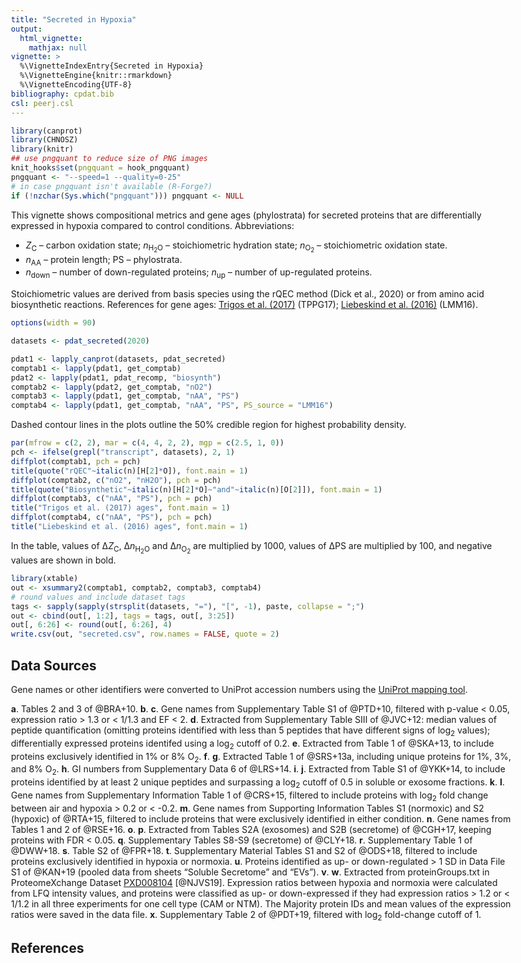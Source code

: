 ```yaml
---
title: "Secreted in Hypoxia"
output:
  html_vignette:
    mathjax: null
vignette: >
  %\VignetteIndexEntry{Secreted in Hypoxia}
  %\VignetteEngine{knitr::rmarkdown}
  %\VignetteEncoding{UTF-8}
bibliography: cpdat.bib
csl: peerj.csl
---
```


```r
library(canprot)
library(CHNOSZ)
library(knitr)
## use pngquant to reduce size of PNG images
knit_hooks$set(pngquant = hook_pngquant)
pngquant <- "--speed=1 --quality=0-25"
# in case pngquant isn't available (R-Forge?)
if (!nzchar(Sys.which("pngquant"))) pngquant <- NULL 
```

This vignette shows compositional metrics and gene ages (phylostrata) for secreted proteins that are differentially expressed in hypoxia compared to control conditions.
Abbreviations:

  * <i>Z</i><sub>C</sub> &ndash; carbon oxidation state; <i>n</i><sub>H<sub>2</sub>O</sub> &ndash; stoichiometric hydration state; <i>n</i><sub>O<sub>2</sub></sub> &ndash; stoichiometric oxidation state.
  * <i>n</i><sub>AA</sub> &ndash; protein length; PS &ndash; phylostrata.
  * <i>n</i><sub>down</sub> &ndash; number of down-regulated proteins; <i>n</i><sub>up</sub> &ndash; number of up-regulated proteins.

Stoichiometric values are derived from basis species using the rQEC method (Dick et al., 2020) or from amino acid biosynthetic reactions.
References for gene ages: [Trigos et al. (2017)](https://doi.org/10.1073/pnas.1617743114) (TPPG17); [Liebeskind et al. (2016)](https://doi.org/10.1093/gbe/evw113) (LMM16).

```r
options(width = 90)
```

<style type="text/css">
body {
  max-width: 800px;
  margin-left: auto;
  margin-right: auto;
}
</style>

```r
datasets <- pdat_secreted(2020)
```

```r
pdat1 <- lapply_canprot(datasets, pdat_secreted)
comptab1 <- lapply(pdat1, get_comptab)
pdat2 <- lapply(pdat1, pdat_recomp, "biosynth")
comptab2 <- lapply(pdat2, get_comptab, "nO2")
comptab3 <- lapply(pdat1, get_comptab, "nAA", "PS")
comptab4 <- lapply(pdat1, get_comptab, "nAA", "PS", PS_source = "LMM16")
```

Dashed contour lines in the plots outline the 50% credible region for highest probability density.

```r
par(mfrow = c(2, 2), mar = c(4, 4, 2, 2), mgp = c(2.5, 1, 0))
pch <- ifelse(grepl("transcript", datasets), 2, 1)
diffplot(comptab1, pch = pch)
title(quote("rQEC"~italic(n)[H[2]*O]), font.main = 1)
diffplot(comptab2, c("nO2", "nH2O"), pch = pch)
title(quote("Biosynthetic"~italic(n)[H[2]*O]~"and"~italic(n)[O[2]]), font.main = 1)
diffplot(comptab3, c("nAA", "PS"), pch = pch)
title("Trigos et al. (2017) ages", font.main = 1)
diffplot(comptab4, c("nAA", "PS"), pch = pch)
title("Liebeskind et al. (2016) ages", font.main = 1)
```

In the table, values of &Delta;<i>Z</i><sub>C</sub>, &Delta;<i>n</i><sub>H<sub>2</sub>O</sub> and &Delta;<i>n</i><sub>O<sub>2</sub></sub> are multiplied by 1000, values of &Delta;PS are multiplied by 100, and negative values are shown in bold.

```r
library(xtable)
out <- xsummary2(comptab1, comptab2, comptab3, comptab4)
# round values and include dataset tags
tags <- sapply(sapply(strsplit(datasets, "="), "[", -1), paste, collapse = ";")
out <- cbind(out[, 1:2], tags = tags, out[, 3:25])
out[, 6:26] <- round(out[, 6:26], 4)
write.csv(out, "secreted.csv", row.names = FALSE, quote = 2)
```

## Data Sources
Gene names or other identifiers were converted to UniProt accession numbers using the <a href="https://www.uniprot.org/mapping/">UniProt mapping tool</a>.

__a__. Tables 2 and 3 of @BRA+10.
__b__. __c__. Gene names from Supplementary Table S1 of @PTD+10, filtered with p-value < 0.05, expression ratio > 1.3 or < 1/1.3 and EF < 2.
__d__. Extracted from Supplementary Table SIII of @JVC+12: median values of peptide quantification (omitting proteins identified with less than 5 peptides that have different signs of log~2~ values); differentially expressed proteins identifed using a log~2~ cutoff of 0.2.
__e__. Extracted from Table 1 of @SKA+13, to include proteins exclusively identified in 1% or 8% O~2~.
__f__. __g__. Extracted Table 1 of @SRS+13a, including unique proteins for 1%, 3%, and 8% O~2~.
__h__. GI numbers from Supplementary Data 6 of @LRS+14.
__i__. __j__. Extracted from Table S1 of @YKK+14, to include proteins identified by at least 2 unique peptides and surpassing a log~2~ cutoff of 0.5 in soluble or exosome fractions.
__k__. __l__. Gene names from Supplementary Information Table 1 of @CRS+15, filtered to include proteins with log~2~ fold change between air and hypoxia > 0.2 or < -0.2.
__m__. Gene names from Supporting Information Tables S1 (normoxic) and S2 (hypoxic) of @RTA+15, filtered to include proteins that were exclusively identified in either condition.
__n__. Gene names from Tables 1 and 2 of @RSE+16.
__o__. __p__. Extracted from Tables S2A (exosomes) and S2B (secretome) of @CGH+17, keeping proteins with FDR < 0.05.
__q__. Supplementary Tables S8-S9 (secretome) of @CLY+18.
__r__. Supplementary Table 1 of @DWW+18.
__s__. Table S2 of @FPR+18.
__t__. Supplementary Material Tables S1 and S2 of @ODS+18, filtered to include proteins exclusively identified in hypoxia or normoxia.
__u__. Proteins identified as up- or down-regulated > 1 SD in Data File S1 of @KAN+19 (pooled data from sheets "Soluble Secretome" and "EVs").
__v__. __w__. Extracted from proteinGroups.txt in ProteomeXchange Dataset [PXD008104](ftp://ftp.pride.ebi.ac.uk/pride/data/archive/2019/03/PXD008104) [@NJVS19]. Expression ratios between hypoxia and normoxia were calculated from LFQ intensity values, and proteins were classified as up- or down-expressed if they had expression ratios > 1.2 or < 1/1.2 in all three experiments for one cell type (CAM or NTM). The Majority protein IDs and mean values of the expression ratios were saved in the data file.
__x__. Supplementary Table 2 of @PDT+19, filtered with log~2~ fold-change cutoff of 1.

## References
